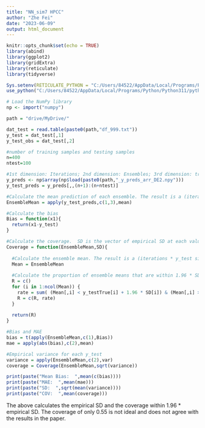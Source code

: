 ---
title: "NN_sim7 HPCC"
author: "Zhe Fei"
date: "2023-06-09"
output: html_document
---

```{r setup, include=FALSE}
knitr::opts_chunk$set(echo = TRUE)
library(abind)
library(ggplot2)
library(gridExtra)
library(reticulate)
library(tidyverse)

Sys.setenv(RETICULATE_PYTHON = "C:/Users/84522/AppData/Local/Programs/Python/Python311/python.exe")
use_python("C:/Users/84522/AppData/Local/Programs/Python/Python311/python.exe")

# Load the NumPy library
np <- import("numpy")

path = "drive/MyDrive/"

dat_test = read.table(paste0(path,"df_999.txt"))
y_test = dat_test[,1]
y_test_obs = dat_test[,2]
```



```{r}
#number of training samples and testing samples
n=400
ntest=100

#1st dimension: Iterations; 2nd dimension: Ensembles; 3rd dimension: training/testing sample
y_preds <- np$array(np$load(paste0(path,"_y_preds_arr_DE2.npy")))
y_test_preds = y_preds[,,(n+1):(n+ntest)]

#Calculate the mean prediction of each ensemble. The result is a (iterations * y_test size) array.
EnsembleMean = apply(y_test_preds,c(1,3),mean)
```



```{r}
#Calculate the bias
Bias = function(x1){
  return(x1-y_test)
}

#Calculate the coverage.  SD is the vector of empirical SD at each value of y_test
Coverage = function(EnsembleMean,SD){
  
  #Calculate the ensemble mean. The result is a (iterations * y_test size) matrix
  Mean = EnsembleMean
  
  #Calculate the proportion of ensemble means that are within 1.96 * SD from the true y_test value for each value of y_test. The result it a vector of the coverage proportion for each y_test value.
  R = c()
  for (i in 1:ncol(Mean)) {
    rate = sum( (Mean[,i] < y_testTrue[i] + 1.96 * SD[i]) & (Mean[,i] > y_testTrue[i] - 1.96 * SD[i]) ) / length(Mean[,i])
    R = c(R, rate)
  }
  
  return(R)
}
```



```{r}
#Bias and MAE
bias = t(apply(EnsembleMean,c(1),Bias))
mae = apply(abs(bias),c(2),mean)

#Empirical variance for each y_test
variance = apply(EnsembleMean,c(2),var)
coverage = Coverage(EnsembleMean,sqrt(variance))

print(paste("Mean Bias:  ",mean(c(bias))))
print(paste("MAE:  ",mean(mae)))
print(paste("SD:  ",sqrt(mean(variance))))
print(paste("COV:  ",mean(coverage)))
```

The above calculates the empirical SD and the coverage within 1.96 * empirical SD. The coverage of only 0.55 is not ideal and does not agree with the results in the paper.
